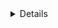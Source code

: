 
<Details id="default-chains" summary="Default chains">

```js
[
	"ethereum",
	"goerli",
	"polygon",
	"mumbai",
	"arbitrum",
	"arbitrum-goerli",
	"optimism",
	"optimism-goerli",
	"binance",
	"binance-testnet",
	"fantom",
	"fantom-testnet",
	"avalanche-fuji",
	"avalanche-fuji-testnet",
	"localhost",
];
```

</Details>
